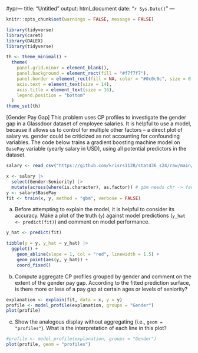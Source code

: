 #ypr---
title: "Untitled"
output: html_document
date: "`r Sys.Date()`"
---

```r
knitr::opts_chunk$set(warnings = FALSE, message = FALSE)
```
```r
library(tidyverse)
library(caret)
library(DALEX)
library(tidyverse)

th <- theme_minimal() + 
  theme(
    panel.grid.minor = element_blank(),
    panel.background = element_rect(fill = "#f7f7f7"),
    panel.border = element_rect(fill = NA, color = "#0c0c0c", size = 0.6),
    axis.text = element_text(size = 14),
    axis.title = element_text(size = 16),
    legend.position = "bottom"
  )
theme_set(th)
```

[Gender Pay Gap] This problem uses CP profiles to investigate the gender gap in
a Glassdoor dataset of employee salaries. It is helpful to use a model, because
it allows us to control for multiple other factors -- a direct plot of salary
vs. gender could be criticized as not accounting for confounding variables. The
code below trains a gradient boosting machine model on `BasePay` variable
(yearly salary in USD), using all potential predictors in the dataset.
    
```r
salary <- read_csv("https://github.com/krisrs1128/stat436_s24/raw/main/data/Glassdoor%20Gender%20Pay%20Gap.csv")

x <- salary |>
  select(Gender:Seniority) |>
  mutate(across(where(is.character), as.factor)) # gbm needs chr -> factor
y <- salary$BasePay
fit <- train(x, y, method = "gbm", verbose = FALSE)
```

a. Before attempting to explain the model, it is helpful to consider its
accuracy. Make a plot of the truth (`y`) against model predictions (`y_hat <- predict(fit)`) and comment on model performance.

```r
y_hat <- predict(fit)

tibble(y = y, y_hat = y_hat) |>
  ggplot() +
    geom_abline(slope = 1, col = "red", linewidth = 1.5) +
    geom_point(aes(y, y_hat)) +
    coord_fixed()
```

b. Compute aggregate CP profiles grouped by gender and comment on the extent
of the gender pay gap. According to the fitted prediction surface, is there
more or less of a pay gap at certain ages or levels of seniority?

```r
explanation <- explain(fit, data = x, y = y)
profile <- model_profile(explanation, groups = "Gender")
plot(profile)
```


c. Show the analogous display without aggregating (i.e., `geom = "profiles"`). What is the interpretation of each line in this plot?

```r
#profile <- model_profile(explanation, groups = "Gender")
plot(profile, geom = "profiles")
```